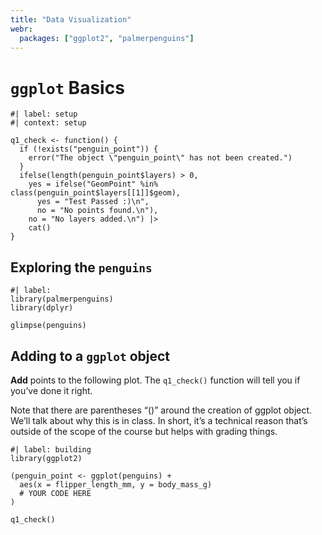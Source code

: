 ```yaml
---
title: "Data Visualization"
webr:
  packages: ["ggplot2", "palmerpenguins"]
---
```


# `ggplot` Basics

```webr-r
#| label: setup
#| context: setup

q1_check <- function() {
  if (!exists("penguin_point")) {
    error("The object \"penguin_point\" has not been created.")
  }
  ifelse(length(penguin_point$layers) > 0,
    yes = ifelse("GeomPoint" %in% class(penguin_point$layers[[1]]$geom),
      yes = "Test Passed :)\n",
      no = "No points found.\n"),
    no = "No layers added.\n") |>
    cat()
}
```

## Exploring the `penguins`

```webr-r
#| label: 
library(palmerpenguins)
library(dplyr)

glimpse(penguins)
```

## Adding to a `ggplot` object

**Add** points to the following plot. The `q1_check()` function will tell you if you've done it right. 

Note that there are parentheses "()" around the creation of ggplot object. We'll talk about why this is in class. In short, it's a technical reason that's outside of the scope of the course but helps with grading things.

```webr-r
#| label: building
library(ggplot2)

(penguin_point <- ggplot(penguins) +
  aes(x = flipper_length_mm, y = body_mass_g)
  # YOUR CODE HERE
)

q1_check()
```


